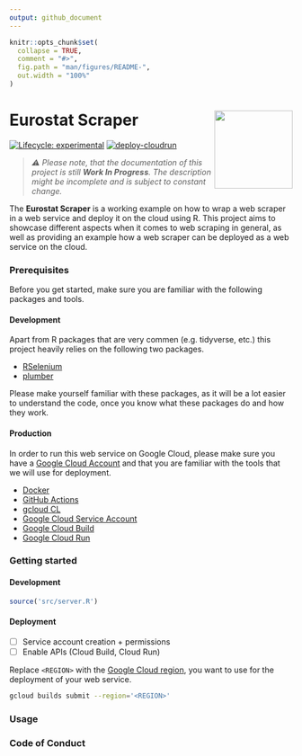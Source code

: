 ```yaml
---
output: github_document
---
```


<!-- README.md is generated from README.Rmd. Please edit that file -->

```r
knitr::opts_chunk$set(
  collapse = TRUE,
  comment = "#>",
  fig.path = "man/figures/README-",
  out.width = "100%"
)
```

# Eurostat Scraper <img src="man/figures/logo.png" align="right" height="139"/>

<!-- badges: start -->

[![Lifecycle: experimental](https://lifecycle.r-lib.org/articles/figures/lifecycle-experimental.svg)](https://lifecycle.r-lib.org/articles/stages.html#experimental) [![deploy-cloudrun](https://github.com/data-for-good-concepts/eurostat-scraper/actions/workflows/deploy-cloudrun.yaml/badge.svg)](https://github.com/data-for-good-concepts/eurostat-scraper/actions/workflows/deploy-cloudrun.yaml)

<!-- badges: end -->

> _⚠️ Please note, that the documentation of this project is still 
**Work In Progress**. The description might be incomplete and is subject to 
constant change._  

The **Eurostat Scraper** is a working example on how to wrap a web scraper in a 
web service and deploy it on the cloud using R. This project aims to showcase 
different aspects when it comes to web scraping in general, as well as providing
an example how a web scraper can be deployed as a web service on the cloud.

### Prerequisites

Before you get started, make sure you are familiar with the following packages 
and tools.

#### Development

Apart from R packages that are very commen (e.g. tidyverse, etc.) this project
heavily relies on the following two packages.

- [RSelenium](https://docs.ropensci.org/RSelenium/)  
- [plumber](https://www.rplumber.io/)  

Please make yourself familiar with these packages, as it will be a lot easier to understand the code, once you know what these packages do and how they work.

#### Production

In order to run this web service on Google Cloud, please make sure you have a
[Google Cloud Account](https://cloud.google.com/) and that you are familiar with 
the tools that we will use for deployment.

- [Docker](https://docker-curriculum.com/)  
- [GitHub Actions](https://github.blog/2022-06-03-a-beginners-guide-to-ci-cd-and-automation-on-github/)
- [gcloud CL](https://cloud.google.com/sdk/gcloud)  
- [Google Cloud Service Account](https://cloud.google.com/iam/docs/service-accounts)  
- [Google Cloud Build](https://cloud.google.com/build/docs/overview#:~:text=Cloud%20Build%20is%20a%20service,Docker%20containers%20or%20Java%20archives.)  
- [Google Cloud Run](https://cloud.google.com/run/docs/overview/what-is-cloud-run)  

### Getting started

#### Development

```r
source('src/server.R')
```

#### Deployment

- [ ] Service account creation + permissions
- [ ] Enable APIs (Cloud Build, Cloud Run)

Replace `<REGION>` with the [Google Cloud region](https://cloud.google.com/compute/docs/regions-zones), you want to use 
for the deployment of your web service.

```bash
gcloud builds submit --region='<REGION>'
```

### Usage

### Code of Conduct
